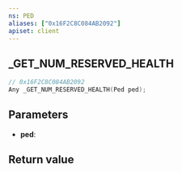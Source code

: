 ```yaml
---
ns: PED
aliases: ["0x16F2C8C084AB2092"]
apiset: client
---
```

## _GET_NUM_RESERVED_HEALTH

```c
// 0x16F2C8C084AB2092
Any _GET_NUM_RESERVED_HEALTH(Ped ped);
```


## Parameters
* **ped**:

## Return value